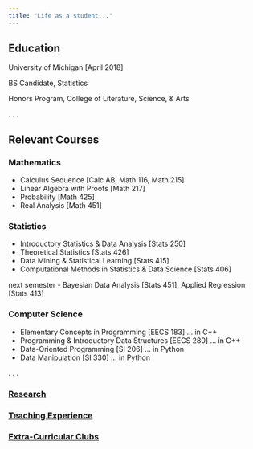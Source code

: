 ```yaml
---
title: "Life as a student..."
---
```


## Education

University of Michigan [April 2018]

BS Candidate, Statistics

Honors Program, College of Literature, Science, & Arts


.
.
.


## Relevant Courses


### Mathematics

- Calculus Sequence [Calc AB, Math 116, Math 215]
- Linear Algebra with Proofs [Math 217]
- Probability [Math 425]
- Real Analysis [Math 451]


### Statistics

- Introductory Statistics & Data Analysis [Stats 250]
- Theoretical Statistics [Stats 426]
- Data Mining & Statistical Learning [Stats 415]
- Computational Methods in Statistics & Data Science [Stats 406]

next semester
- Bayesian Data Analysis [Stats 451], Applied Regression [Stats 413]


### Computer Science

- Elementary Concepts in Programming [EECS 183] ... in C++
- Programming & Introductory Data Structures [EECS 280] ... in C++
- Data-Oriented Programming [SI 206] ... in Python
- Data Manipulation [SI 330] ... in Python

.
.
.

### [Research]()
### [Teaching Experience]()
### [Extra-Curricular Clubs]()



